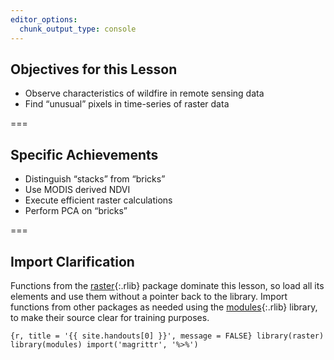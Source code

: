 ```yaml
---
editor_options:
  chunk_output_type: console
---
```


## Objectives for this Lesson

- Observe characteristics of wildfire in remote sensing data
- Find "unusual" pixels in time-series of raster data

===

## Specific Achievements

- Distinguish "stacks" from "bricks"
- Use MODIS derived NDVI
- Execute efficient raster calculations
- Perform PCA on "bricks"

===

## Import Clarification

Functions from the [raster](){:.rlib} package dominate this lesson, so load all
its elements and use them without a pointer back to the library. Import
functions from other packages as needed using the [modules](){:.rlib} library,
to make their source clear for training purposes.

```{r, title = '{{ site.handouts[0] }}', message = FALSE}
library(raster)
library(modules)
import('magrittr', '%>%')
```

